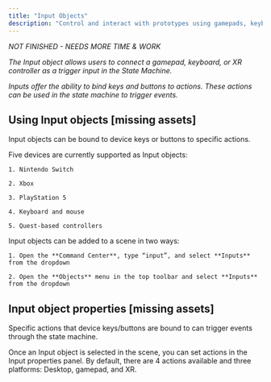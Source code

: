 ```yaml
---
title: "Input Objects"
description: "Control and interact with prototypes using gamepads, keyboards, or XR controllers."
---
```


*NOT FINISHED - NEEDS MORE TIME & WORK*

*The Input object allows users to connect a gamepad, keyboard, or XR controller as a trigger input in the State Machine.*

*Inputs offer the ability to bind keys and buttons to actions. These actions can be used in the state machine to trigger events.*

## Using Input objects \[missing assets]

Input objects can be bound to device keys or buttons to specific actions.

<AccordionGroup>
  <Accordion title="Supported Input object device types" defaultOpen={false}>
    Five devices are currently supported as Input objects:

    1. Nintendo Switch

    2. Xbox

    3. PlayStation 5

    4. Keyboard and mouse

    5. Quest-based controllers
  </Accordion>

  <Accordion title="Adding Input objects to a scene" defaultOpen={false}>
    Input objects can be added to a scene in two ways:

    1. Open the **Command Center**, type “input”, and select **Inputs** from the dropdown

    2. Open the **Objects** menu in the top toolbar and select **Inputs** from the dropdown
  </Accordion>
</AccordionGroup>

## Input object properties \[missing assets]

Specific actions that device keys/buttons are bound to can trigger events through the state machine.&#x20;

<AccordionGroup>
  <Accordion title="Setting Input objects to corresponding actions " defaultOpen={false}>
    Once an Input object is selected in the scene, you can set actions in the Input properties panel. By default, there are 4 actions available and three platforms: Desktop, gamepad, and XR.
  </Accordion>

  <Accordion title="Triggering state machine events using input actions" defaultOpen={false} />
</AccordionGroup>